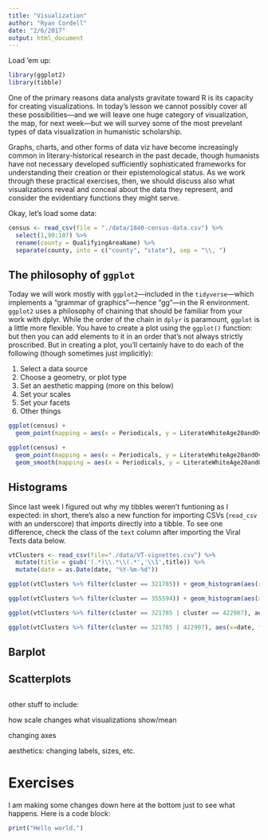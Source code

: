 ```yaml
---
title: "Visualization"
author: "Ryan Cordell"
date: "2/6/2017"
output: html_document
---
```


Load 'em up:

```r
library(ggplot2)
library(tibble)
```

One of the primary reasons data analysts gravitate toward R is its capacity for creating visualizations. In today's lesson we cannot possibly cover all these possibilities—and we will leave one huge category of visualization, the map, for next week—but we will survey some of the most prevelant types of data visualization in humanistic scholarship. 

Graphs, charts, and other forms of data viz have become increasingly common in literary-historical research in the past decade, though humanists have not necessary developed sufficiently sophisticated frameworks for understanding their creation or their epistemological status. As we work through these practical exercises, then, we should discuss also what visualizations reveal and conceal about the data they represent, and consider the evidentiary functions they might serve. 

Okay, let's load some data:

```r
census <- read_csv(file = "./data/1840-census-data.csv") %>%
  select(1,90:107) %>%
  rename(county = QualifyingAreaName) %>%
  separate(county, into = c("county", "state"), sep = "\\, ")
```


## The philosophy of `ggplot`

Today we will work mostly with `ggplot2`—included in the `tidyverse`—which implements a "grammar of graphics"—hence "gg"—in the R environment. `ggplot2` uses a philosophy of chaining that should be familiar from your work with dplyr. While the order of the chain in `dplyr` is paramount, `ggplot` is a little more flexible. You have to create a plot using the `ggplot()` function: but then you can add elements to it in an order that's not always strictly proscribed. But in creating a plot, you'll certainly have to do each of the following (though sometimes just implicitly):

1. Select a data source
2. Choose a geometry, or plot type
3. Set an aesthetic mapping (more on this below)
4. Set your scales
5. Set your facets
6. Other things


```r

ggplot(census) +
  geom_point(mapping = aes(x = Periodicals, y = LiterateWhiteAge20andOver))

```

```r
ggplot(census) + 
  geom_point(mapping = aes(x = Periodicals, y = LiterateWhiteAge20andOver)) +
  geom_smooth(mapping = aes(x = Periodicals, y = LiterateWhiteAge20andOver))
```

## Histograms

Since last week I figured out why my tibbles weren't funtioning as I expected: in short, there's also a new function for importing CSVs (`read_csv` with an underscore) that imports directly into a tibble. To see one difference, check the class of the `text` column after importing the Viral Texts data below.

```r

vtClusters <- read_csv(file="./data/VT-vignettes.csv") %>% 
  mutate(title = gsub('(.*)\\.*\\(.*','\\1',title)) %>%
  mutate(date = as.Date(date, "%Y-%m-%d"))

```



```r

ggplot(vtClusters %>% filter(cluster == 321785)) + geom_histogram(aes(x=date, binwidth=365))

```

```r

ggplot(vtClusters %>% filter(cluster == 355594)) + geom_histogram(aes(x=date))

```


```r

ggplot(vtClusters %>% filter(cluster == 321785 | cluster == 422907), aes(x=date, fill=cluster)) + geom_histogram(binwidth=365)

ggplot(vtClusters %>% filter(cluster == 321785 | 422907), aes(x=date, fill=cluster)) + geom_freqpoly(binwidth=365, position = "stack")

```

## Barplot

## Scatterplots

## 

other stuff to include:

how scale changes what visualizations show/mean

changing axes 

aesthetics: changing labels, sizes, etc. 


# Exercises

I am making some changes down here at the bottom just to see what happens. Here is a code block:

```r

print("Hello world.")

```

